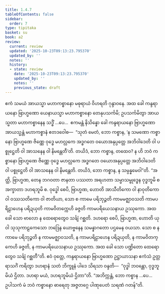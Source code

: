 ```yaml
---
title: 1.4.7
tableOfContents: false
sidebar:
  order: 7
type: tipitaka
basket: su
book: a2
review:
  current: review
  updated: '2025-10-23T09:13:23.795370'
  updated_by: ''
  notes: ''
  history:
  - state: review
    date: '2025-10-23T09:13:23.795370'
    updated_by: ''
    notes: ''
    previous_state: draft
---
```



<ReviewStatus review={frontmatter.review} showDetails={true} />

<HypothesisAnnotation frontmatter={frontmatter} />

<DynamicBreadcrumb />

<Division number="39" book="a2" e="ch" v="15" p="68">

<Paragraph number="95" book="a2">
ဧကံ သမယံ အာယသ္မာ မဟာကစ္စာနော မဓုရာယံ ဝိဟရတိ ဂုန္ဒာဝနေ. အထ ခေါ ကန္ဒရာယနော ဗြာဟ္မဏော ယေနာယသ္မာ မဟာကစ္စာနော တေနုပသင်္ကမိ; ဥပသင်္ကမိတွာ အာယသ္မတာ မဟာကစ္စာနေန သဒ္ဓိံ …ပေ…  ဧကမန္တံ နိသိန္နော ခေါ ကန္ဒရာယနော ဗြာဟ္မဏော အာယသ္မန္တံ မဟာကစ္စာနံ ဧတဒဝေါစ—  “သုတံ မေတံ, ဘော ကစ္စာန, ‘န သမဏော ကစ္စာနော ဗြာဟ္မဏေ ဇိဏ္ဏေ ဝုဒ္ဓေ မဟလ္လကေ အဒ္ဓဂတေ ဝယောအနုပ္ပတ္တေ အဘိဝါဒေတိ ဝါ ပစ္စုဋ္ဌေတိ ဝါ အာသနေန ဝါ နိမန္တေတီ’တိ. တယိဒံ, ဘော ကစ္စာန, တထေဝ? န ဟိ ဘဝံ ကစ္စာနော ဗြာဟ္မဏေ ဇိဏ္ဏေ ဝုဒ္ဓေ မဟလ္လကေ အဒ္ဓဂတေ ဝယောအနုပ္ပတ္တေ အဘိဝါဒေတိ ဝါ ပစ္စုဋ္ဌေတိ ဝါ အာသနေန ဝါ နိမန္တေတိ. တယိဒံ, ဘော ကစ္စာန, န သမ္ပန္နမေဝါ”တိ.
</Paragraph>

<Paragraph number="96" book="a2">
“အတ္ထိ, ဗြာဟ္မဏ, တေန ဘဂဝတာ ဇာနတာ ပဿတာ အရဟတာ သမ္မာသမ္ဗုဒ္ဓေန ဝုဒ္ဓဘူမိ စ အက္ခာတာ ဒဟရဘူမိ စ. ဝုဒ္ဓေါ စေပိ, ဗြာဟ္မဏ, ဟောတိ အာသီတိကော ဝါ နာဝုတိကော ဝါ ဝဿသတိကော ဝါ ဇာတိယာ, သော စ ကာမေ ပရိဘုဉ္ဇတိ ကာမမဇ္ဈာဝသတိ ကာမပရိဠာဟေန ပရိဍယှတိ ကာမဝိတက္ကေဟိ ခဇ္ဇတိ ကာမပရိယေသနာယ ဥဿုကော. အထ ခေါ သော ဗာလော န ထေရောတွေဝ သင်္ချံ ဂစ္ဆတိ. ဒဟရော စေပိ, ဗြာဟ္မဏ, ဟောတိ ယုဝါ သုသုကာဠကေသော ဘဒြေန ယောဗ္ဗနေန သမန္နာဂတော ပဌမေန ဝယသာ. သော စ န ကာမေ ပရိဘုဉ္ဇတိ န ကာမမဇ္ဈာဝသတိ, န ကာမပရိဠာဟေန ပရိဍယှတိ, န ကာမဝိတက္ကေဟိ ခဇ္ဇတိ, န ကာမပရိယေသနာယ ဥဿုကော. အထ ခေါ သော ပဏ္ဍိတော ထေရောတွေဝ သင်္ချံ ဂစ္ဆတီ”တိ.
</Paragraph>

<Paragraph number="97" book="a2">
ဧဝံ ဝုတ္တေ, ကန္ဒရာယနော ဗြာဟ္မဏော ဥဋ္ဌာယာသနာ ဧကံသံ ဥတ္တရာသင်္ဂံ ကရိတွာ ဒဟရာနံ သတံ ဘိက္ခူနံ ပါဒေ သိရသာ ဝန္ဒတိ—  “ဝုဒ္ဓါ ဘဝန္တော, ဝုဒ္ဓဘူမိယံ ဌိတာ. ဒဟရာ မယံ, ဒဟရဘူမိယံ ဌိတာ”တိ.
</Paragraph>

<Paragraph number="98" book="a2">
“အဘိက္ကန္တံ, ဘော ကစ္စာန …ပေ…  ဥပါသကံ မံ ဘဝံ ကစ္စာနော ဓာရေတု အဇ္ဇတဂ္ဂေ ပါဏုပေတံ သရဏံ ဂတန်”တိ.
</Paragraph>
</Division>